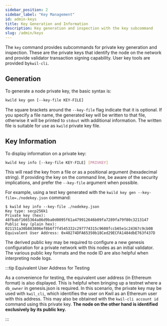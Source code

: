 ```yaml
---
sidebar_position: 2
sidebar_label: "Key Management"
id: admin-keys
title: Key Generation and Information
description: Key generation and inspection with the key subcommand
slug: /admin/keys
---
```


The `key` command provides subcommands for private key generation
and inspection. These are the private keys that identify the node on the network
and provide validator transaction signing capability.
User key tools are provided by`kwil-cli`.

## Generation

To generate a node private key, the basic syntax is:

```sh
kwild key gen [--key-file KEY-FILE]
```

The square brackets around the `--key-file` flag indicate that it is optional.
If you specify a file name, the generated key will be written to that file,
otherwise it will be printed to `stdout` with additional information. The written
file is suitable for use as `kwild` private key file.

## Key Information

To display information on a private key:

```sh
kwild key info [--key-file KEY-FILE] [PRIVKEY]
```

This will read the key from a file or as a positional argument (hexadecimal
string). If providing the key on the command line, be aware of the security
implications, and prefer the `--key-file` argument when possible.

For example, using a test key generated with the `kwild key gen --key-file=./nodekey.json` command:

```
$ kwild key info --key-file ./nodekey.json
Key type: secp256k1
Private key (hex): 48fbabf1665364a86d9ba0d0095f61a479912646b09fa7289fa79f80c3213147
Public key (plain hex): 021151a30b883806ef8b6f7f4545332c297774315c9608fccb65e1c24367c9cb08
Equivalent User Address: 0x48274DFA65350b18Ced29ECFA1484dbE763f437D
```

The derived public key may be required to configure a new genesis configuration
for a private network with this nodes as an initial validator. The various
public key formats and the node ID are also helpful when interpreting node logs.

:::tip Equivalent User Address for Testing

As a convenience for testing, the equivalent user address (in Ethereum format)
is also displayed. This is helpful when bringing up a testnet where a `db_owner` in
genesis.json is required. In this scenario, the private key may be used with
`kwil_cli`, which identifies the user on Kwil as an Ethereum user with this address.
This may also be obtained with the `kwil-cli account id` command using this private key.
**The node on the other hand is identified exclusively by its public key.**

:::
